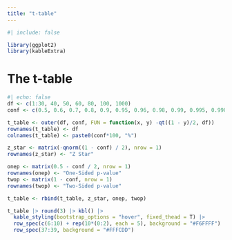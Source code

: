 ```yaml
---
title: "t-table"
---
```


```r
#| include: false

library(ggplot2)
library(kableExtra)
```

# The t-table



```r
#| echo: false
df <- c(1:30, 40, 50, 60, 80, 100, 1000)
conf <- c(0.5, 0.6, 0.7, 0.8, 0.9, 0.95, 0.96, 0.98, 0.99, 0.995, 0.998, 0.999)

t_table <- outer(df, conf, FUN = function(x, y) -qt((1 - y)/2, df))
rownames(t_table) <- df
colnames(t_table) <- paste0(conf*100, "%")

z_star <- matrix(-qnorm((1 - conf) / 2), nrow = 1)
rownames(z_star) <- "Z Star"

onep <- matrix(0.5 - conf / 2, nrow = 1)
rownames(onep) <- "One-Sided p-value"
twop <- matrix(1 - conf, nrow = 1)
rownames(twop) <- "Two-Sided p-value"

t_table <- rbind(t_table, z_star, onep, twop)

t_table |> round(3) |> kbl() |>
  kable_styling(bootstrap_options = "hover", fixed_thead = T) |>
  row_spec(c(6:10) + rep(10*(0:2), each = 5), background = "#F6FFFF") |>
  row_spec(37:39, background = "#FFFCDD")
```
